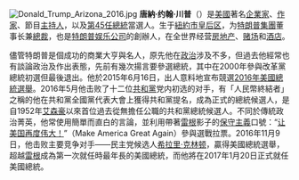 <noinclude></noinclude>{{shortcut|P:TRUMP|P:DJT}}
[[File:Donald_Trump_Arizona_2016.jpg|left]]
{{noteTA
|G1=PresidentsUS
|1=zh:弗莱德;zh-hans:弗莱德;zh-hant:弗萊德;zh-cn:弗雷德;zh-tw:佛瑞德;zh-hk:費德;zh-mo:費德;
|2=zh:飛黃騰達; zh-hant:飛黃騰達; zh-cn:谁是接班人; zh-tw:誰是接班人; zh-hk:飛黃騰達; zh-sg:飛黃騰達;
|3=zh:伊凡娜; zh-hans:艾凡娜; zh-hant:伊凡娜; zh-cn:伊凡娜;
|4=zh:梅拉尼亞; zh-hans:美兰尼; zh-hant:美蘭尼亞; zh-cn:梅拉尼娅; zh-hk:梅拉尼亞; zh-tw:梅蘭妮亞;
|5=zh-cn:沃顿; zh-tw:華頓;zh-hk:禾頓;zh-hant:沃頓;
|6=zh-cn:宾夕法尼亚大学;zh-tw:賓州大學; zh-hk:賓夕凡尼亞大學;
|7=zh-tw:伊凡卡;zh-cn:伊万卡;zh-hk:伊萬卡;zh-mo:伊萬卡;
|8=zh-tw:艾瑞克;zh-cn:埃里克;
|9=zh-hans:精英;zh-hant:菁英;
|10=zh-hans:凭着;zh-hant:憑著;
}}
'''唐納·约翰·川普'''（{{lang-en|Donald John Trump}}）是[[美國|美國]]著名[[企業家|企業家]]、[[作家|作家]]、節目[[主持人|主持人]]，以及[[美国总统列表|第45任]][[美國總統|總統]]當選人。生于[[紐約市|紐約市]][[皇后区|皇后区]]，为[[特朗普集團|特朗普集團]]董事长兼[[總裁|總裁]]，也是[[特朗普娱乐公司|特朗普娱乐公司]]的創辦人，在全世界经营[[房地产|房地产]]、[[赌场|赌场]]和[[酒店|酒店]]。

儘管特朗普是個成功的商業大亨與名人，原先他在[[政治|政治]]涉及不多，但過去他經常也有談論政治及作出表態，先前有幾次揚言要參選總統，其中在2000年參與改革黨總統初選但最後退出。他於2015年6月16日，出人意料地宣布競選[[2016年美國總統選舉|2016年美國總統選舉]]。2016年5月他击败了十二位[[共和黨_(美國)|共和黨]]党内初选的对手，有「人民幣終結者」之稱的他在共和黨全國黨代表大會上獲得共和黨提名，成為正式的總統候選人，是自1952年[[艾森豪|艾森豪]]以來首位過去從無擔任公職的共和黨總統候選人。不同於傳統政治菁英，他常使用簡單而直白的言論，並利用帶著[[雷根|雷根]]影子的[[保守主義|保守主義]]口號：“[[让美国再度伟大！|让美国再度伟大！]]”（Make America Great Again）參與選戰拉票。2016年11月9日，他击败主要竞争对手——民主党候选人[[希拉里·克林顿|希拉里·克林顿]]，贏得美國總統選舉，超越[[雷根|雷根]]成為第一次就任時最年長的美國總統，而他將在2017年1月20日正式就任美國總統。
{{right|'''[[唐納·川普|更多]]'''}}<noinclude>
[[Category:唐納·川普專題首頁|{{SUBPAGENAME}}]]
</noinclude>